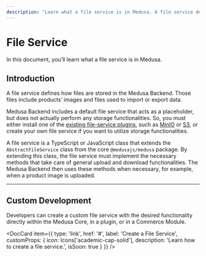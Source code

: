 ```yaml
---
description: "Learn what a file service is in Medusa. A file service defines how files are stored in the Medusa Backend."
---
```



# File Service

In this document, you’ll learn what a file service is in Medusa.

## Introduction

A file service defines how files are stored in the Medusa Backend. Those files include products’ images and files used to import or export data.

Medusa Backend includes a default file service that acts as a placeholder, but does not actually perform any storage functionalities. So, you must either install one of the [existing file-service plugins](../../plugins/file-service/index.mdx), such as [MinIO](../../plugins/file-service/minio.md) or [S3](../../plugins/file-service/s3.md), or create your own file service if you want to utilize storage functionalities.

A file service is a TypeScript or JavaScript class that extends the `AbstractFileService` class from the core `@medusajs/medusa` package. By extending this class, the file service must implement the necessary methods that take care of general upload and download functionalities. The Medusa Backend then uses these methods when necessary, for example, when a product image is uploaded.

---

## Custom Development

Developers can create a custom file service with the desired functionality directly within the Medusa Core, in a plugin, or in a Commerce Module.

<DocCard item={{
  type: 'link',
  href: '#',
  label: 'Create a File Service',
  customProps: {
    icon: Icons['academic-cap-solid'],
    description: 'Learn how to create a file service.',
    isSoon: true
  }
}} />
